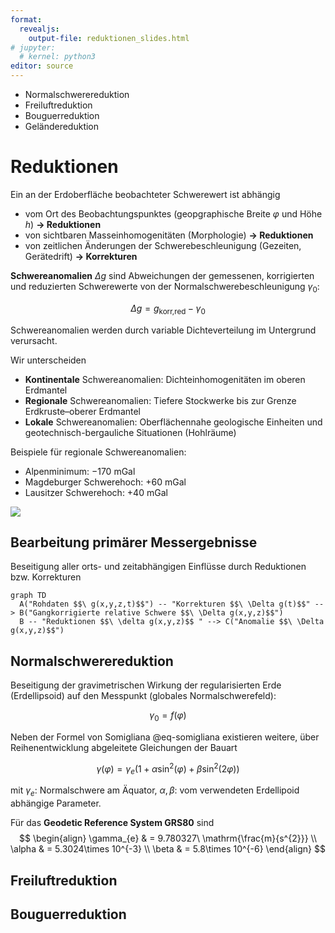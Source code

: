 ```yaml
---
format:
  revealjs:
    output-file: reduktionen_slides.html
# jupyter:
  # kernel: python3
editor: source
---
```


::: {.callout-tip title="Lernziele"}
- Normalschwerereduktion
- Freiluftreduktion
- Bouguerreduktion
- Geländereduktion
:::



# Reduktionen

Ein an der Erdoberfläche beobachteter Schwerewert ist abhängig

- vom Ort des Beobachtungspunktes (geopgraphische Breite $\varphi$ und Höhe $h$) __$\to$ Reduktionen__
- von sichtbaren Masseinhomogenitäten (Morphologie) __$\to$ Reduktionen__
- von zeitlichen Änderungen der Schwerebeschleunigung (Gezeiten, Gerätedrift) __$\to$ Korrekturen__

__Schwereanomalien__ $\Delta g$ sind Abweichungen der gemessenen, korrigierten und reduzierten Schwerewerte von der Normalschwerebeschleunigung $\gamma_{0}$:

$$
\Delta g = g_{\text{korr,red}} - \gamma_{0}
$$

Schwereanomalien werden durch variable Dichteverteilung im Untergrund verursacht.

Wir unterscheiden

- __Kontinentale__ Schwereanomalien: Dichteinhomogenitäten im oberen Erdmantel
- __Regionale__ Schwereanomalien: Tiefere Stockwerke bis zur Grenze Erdkruste–oberer Erdmantel 
- __Lokale__ Schwereanomalien: Oberflächennahe geologische Einheiten und geotechnisch-bergauliche Situationen (Hohlräume) 

Beispiele für regionale Schwereanomalien:

- Alpenminimum: $-170$ mGal
- Magdeburger Schwerehoch: $+60$ mGal
- Lausitzer Schwerehoch: $+40$ mGal

![](images/Gravimetrie_U%CC%88bersichtskarte.png)

## Bearbeitung primärer Messergebnisse

Beseitigung aller orts- und zeitabhängigen Einflüsse durch Reduktionen bzw. Korrekturen

```mermaid
graph TD
  A("Rohdaten $$\ g(x,y,z,t)$$") -- "Korrekturen $$\ \Delta g(t)$$" --> B("Gangkorrigierte relative Schwere $$\ \Delta g(x,y,z)$$")
  B -- "Reduktionen $$\ \delta g(x,y,z)$$ " --> C("Anomalie $$\ \Delta g(x,y,z)$$")
```


## Normalschwerereduktion
Beseitigung der gravimetrischen Wirkung der regularisierten Erde (Erdellipsoid) auf den Messpunkt (globales Normalschwerefeld):

$$
\gamma_{0} = f(\varphi)
$$

Neben der Formel von Somigliana @eq-somigliana existieren weitere, über Reihenentwicklung abgeleitete Gleichungen der Bauart

$$
\gamma(\varphi) = \gamma_{e}(
  1 + \alpha \sin^{2}(\varphi) + \beta \sin^{2}(2 \varphi)
)
$$

mit $\gamma_{e}$: Normalschwere am Äquator, $\alpha,\beta$: vom verwendeten Erdellipoid abhängige Parameter.

Für das __Geodetic Reference System GRS80__ sind
$$
\begin{align}
\gamma_{e} & = 9.780327\ \mathrm{\frac{m}{s^{2}}} \\
\alpha & = 5.3024\times 10^{-3} \\
\beta & = 5.8\times 10^{-6}
\end{align}
$$











## Freiluftreduktion


## Bouguerreduktion